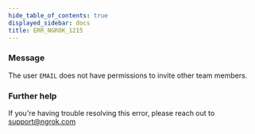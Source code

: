 ```yaml
---
hide_table_of_contents: true
displayed_sidebar: docs
title: ERR_NGROK_1215
---
```




### Message

The user `EMAIL` does not have permissions to invite other team members.

<ErrorDetails error="err_ngrok_1215" />

### Further help

If you're having trouble resolving this error, please reach out to [support@ngrok.com](mailto:support@ngrok.com?subject=Help%20with%20ERR_NGROK_1215)
